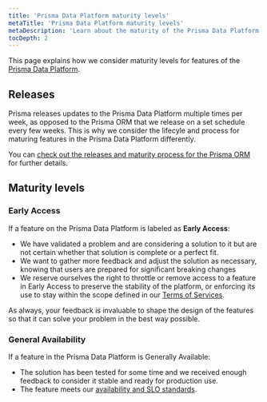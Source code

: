 ```yaml
---
title: 'Prisma Data Platform maturity levels'
metaTitle: 'Prisma Data Platform maturity levels'
metaDescription: 'Learn about the maturity of the Prisma Data Platform features and components.'
tocDepth: 2
---
```


<TopBlock>

This page explains how we consider maturity levels for features of the [Prisma Data Platform](https://cloud.prisma.io).

</TopBlock>

## Releases

Prisma releases updates to the Prisma Data Platform multiple times per week, as opposed to the Prisma ORM that we release on a set schedule every few weeks. This is why we consider the lifecyle and process for maturing features in the Prisma Data Platform differently.

You can [check out the releases and maturity process for the Prisma ORM](/about/prisma/releases) for further details.

## Maturity levels

### Early Access

If a feature on the Prisma Data Platform is labeled as **Early Access**:

- We have validated a problem and are considering a solution to it but are not certain whether that solution is complete or a perfect fit.
- We want to gather more feedback and adjust the solution as necessary, knowing that users are prepared for significant breaking changes
- We reserve ourselves the right to throttle or remove access to a feature in Early Access to preserve the stability of the platform, or enforcing its use to stay within the scope defined in our [Terms of Services](https://pris.ly/privacy).

As always, your feedback is invaluable to shape the design of the features so that it can solve your problem in the best way possible.

### General Availability

If a feature in the Prisma Data Platform is Generally Available:

- The solution has been tested for some time and we received enough feedback to consider it stable and ready for production use.
- The feature meets our [availability and SLO standards](/data-platform/about/limits-and-status#availability-and-slo).
